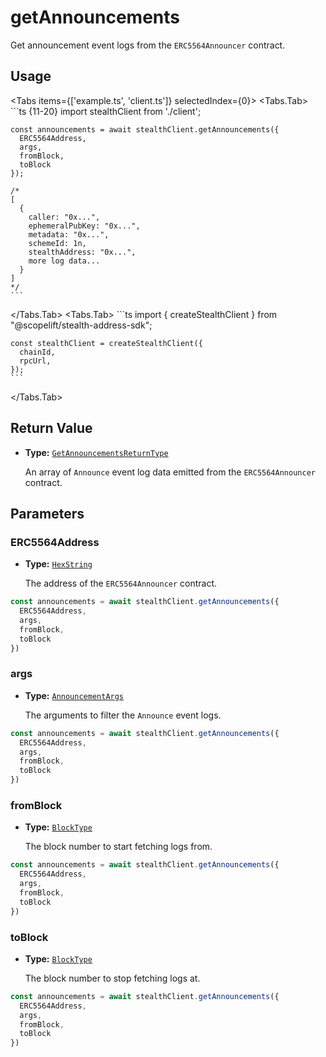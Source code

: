 
# getAnnouncements

Get announcement event logs from the `ERC5564Announcer` contract.

## Usage

<Tabs items={['example.ts', 'client.ts']} selectedIndex={0}>
  <Tabs.Tab>
    ```ts {11-20}
    import stealthClient from './client';

    const announcements = await stealthClient.getAnnouncements({
      ERC5564Address,
      args,
      fromBlock,
      toBlock
    });

    /*
    [
      {
        caller: "0x...",
        ephemeralPubKey: "0x...",
        metadata: "0x...",
        schemeId: 1n,
        stealthAddress: "0x...",
        more log data...
      }
    ]
    */
    ```
  </Tabs.Tab>
  <Tabs.Tab>
    ```ts
    import { createStealthClient } from "@scopelift/stealth-address-sdk";

    const stealthClient = createStealthClient({
      chainId,
      rpcUrl,
    });
    ```
  </Tabs.Tab>
</Tabs>

## Return Value

- **Type:** [`GetAnnouncementsReturnType`](../glossary/types.md#getannouncementsreturntype)

    An array of `Announce` event log data emitted from the `ERC5564Announcer` contract.

## Parameters

### ERC5564Address

- **Type:** [`HexString`](../glossary/types.md#hexstring)

  The address of the `ERC5564Announcer` contract.

```ts {2}
const announcements = await stealthClient.getAnnouncements({
  ERC5564Address,
  args,
  fromBlock,
  toBlock
})
```

### args

- **Type:** [`AnnouncementArgs`](../glossary/types.md#announcementargs)

  The arguments to filter the `Announce` event logs.

```ts {3}
const announcements = await stealthClient.getAnnouncements({
  ERC5564Address,
  args,
  fromBlock,
  toBlock
})
```

### fromBlock

- **Type:** [`BlockType`](../glossary/types.md#blocktype)

  The block number to start fetching logs from.

```ts {4}
const announcements = await stealthClient.getAnnouncements({
  ERC5564Address,
  args,
  fromBlock,
  toBlock
})
```

### toBlock

- **Type:** [`BlockType`](../glossary/types.md#blocktype)

  The block number to stop fetching logs at.

```ts {5}
const announcements = await stealthClient.getAnnouncements({
  ERC5564Address,
  args,
  fromBlock,
  toBlock
})
```